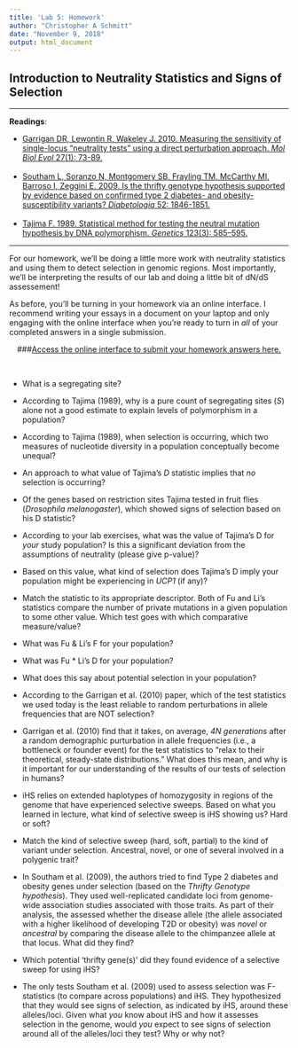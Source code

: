 ```yaml
---
title: 'Lab 5: Homework'
author: "Christopher A Schmitt"
date: "November 9, 2018"
output: html_document
---
```


## Introduction to Neutrality Statistics and Signs of Selection

***

**Readings**:<ul> 
<li>[Garrigan DR, Lewontin R, Wakeley J. 2010. Measuring the sensitivity of single-locus “neutrality tests” using a direct perturbation approach. *Mol Biol Evol* 27(1): 73-89.](https://academic.oup.com/mbe/article/27/1/73/1125718)</li><br>
<li>[Southam L, Soranzo N, Montgomery SB, Frayling TM, McCarthy MI, Barroso I, Zeggini E. 2009. Is the thrifty genotype hypothesis supported by evidence based on confirmed type 2 diabetes- and obesity-susceptibility variants? *Diabetologia* 52: 1846-1851.](https://link.springer.com/article/10.1007%2Fs00125-009-1419-3)</li><br>
<li>[Tajima F. 1989. Statistical method for testing the neutral mutation hypothesis by DNA polymorphism. *Genetics* 123(3): 585–595.](http://www.genetics.org/content/123/3/585)</li></ul>

***

For our homework, we'll be doing a little more work with neutrality statistics and using them to detect selection in genomic regions. Most importantly, we'll be interpreting the results of our lab and doing a little bit of dN/dS assessement!

As before, you'll be turning in your homework via an online interface.  I recommend writing your essays in a document on your laptop and only engaging with the online interface when you're ready to turn in *all* of your completed answers in a single submission.<br>

<center>
###[Access the online interface to submit your homework answers here.](https://goo.gl/forms/xzBw46KxoNSrOiBO2)
</center><br>

* What is a segregating site?

* According to Tajima (1989), why is a pure count of segregating sites (*S*) alone not a good estimate to explain levels of polymorphism in a population?

* According to Tajima (1989), when selection is occurring, which two measures of nucleotide diversity in a population conceptually become unequal?

* An approach to what value of Tajima's *D* statistic implies that *no* selection is occurring?

* Of the genes based on restriction sites Tajima tested in fruit flies (*Drosophila melanogaster*), which showed signs of selection based on his D statistic?

* According to your lab exercises, what was the value of Tajima's D for *your* study population? Is this a significant deviation from the assumptions of neutrality (please give p-value)?

* Based on this value, what kind of selection does Tajima's D imply your population might be experiencing in *UCP1* (if any)?

* Match the statistic to its appropriate descriptor. Both of Fu and Li's statistics compare the number of private mutations in a given population to some other value. Which test goes with which comparative measure/value?

* What was Fu & Li's F for your population?

* What was Fu * Li's D for your population?

* What does this say about potential selection in your population?

* According to the Garrigan et al. (2010) paper, which of the test statistics we used today is the least reliable to random perturbations in allele frequencies that are NOT selection?

* Garrigan et al. (2010) find that it takes, on average, *4N generations* after a random demographic purturbation in allele frequencies (i.e., a bottleneck or founder event) for the test statistics to "relax to their theoretical, steady-state distributions." What does this mean, and why is it important for our understanding of the results of our tests of selection in humans?

* iHS relies on extended haplotypes of homozygosity in regions of the genome that have experienced selective sweeps. Based on what you learned in lecture, what kind of selective sweep is iHS showing us? Hard or soft?

* Match the kind of selective sweep (hard, soft, partial) to the kind of variant under selection. Ancestral, novel, or one of several involved in a polygenic trait?

* In Southam et al. (2009), the authors tried to find Type 2 diabetes and obesity genes under selection (based on the *Thrifty Genotype hypothesis*). They used well-replicated candidate loci from genome-wide association studies associated with those traits. As part of their analysis, the assessed whether the disease allele (the allele associated with a higher likelihood of developing T2D or obesity) was *novel* or *ancestral* by comparing the disease allele to the chimpanzee allele at that locus. What did they find?

* Which potential 'thrifty gene(s)' did they found evidence of a selective sweep for using iHS?

* The only tests Southam et al. (2009) used to assess selection was F-statistics (to compare across populations) and iHS. They hypothesized that they would see signs of selection, as indicated by iHS, around these alleles/loci. Given what *you* know about iHS and how it assesses selection in the genome, would *you* expect to see signs of selection around all of the alleles/loci they test? Why or why not?
